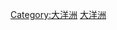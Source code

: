 {{Commonscat|Politics of Oceania}}
{{Catmore}}

[[Category:大洋洲|Category:大洋洲]]
[[Category:各大洲政治|大洋洲]]